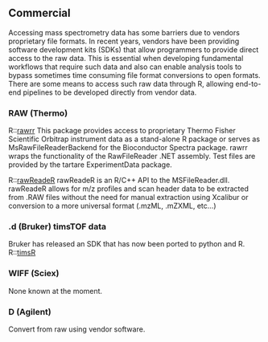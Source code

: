 ## Commercial

Accessing mass spectrometry data has some barriers due to vendors proprietary file formats. In recent years, vendors have been providing software development kits (SDKs) that allow programmers to provide direct access to the raw data. This is essential when developing fundamental workflows that require such data and also can enable analysis tools to bypass sometimes time consuming file format conversions to open formats. There are some means to access such raw data through R, allowing end-to-end pipelines to be developed directly from vendor data.

### RAW (Thermo) {-}

R::[rawrr](https://github.com/fgcz/rawrr)
This package provides access to proprietary Thermo Fisher Scientific Orbitrap instrument data as a stand-alone R package or serves as MsRawFileReaderBackend for the Bioconductor Spectra package. rawrr wraps the functionality of the RawFileReader .NET assembly. Test files are provided by the tartare ExperimentData package.

R::[rawReadeR](https://github.com/wilsontom/rawReadeR)
rawReadeR is an R/C++ API to the MSFileReader.dll. rawReadeR allows for m/z profiles and scan header data to be extracted from .RAW files without the need for manual extraction using Xcalibur or conversion to a more universal format (.mzML, .mZXML, etc...)

### .d (Bruker) timsTOF data {-}

Bruker has released an SDK that has now been ported to python and R.
R::[timsR](https://github.com/MatteoLacki/timsr)

### WIFF (Sciex) {-}

None known at the moment.

### D (Agilent) {-}

Convert from raw using vendor software.
